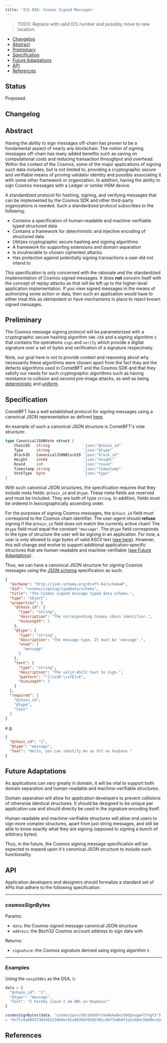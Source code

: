 ```yaml
---
title: 'ICS 030: Cosmos Signed Messages'
---
```


> TODO: Replace with valid ICS number and possibly move to new location.

* [Changelog](#changelog)
* [Abstract](#abstract)
* [Preliminary](#preliminary)
* [Specification](#specification)
* [Future Adaptations](#future-adaptations)
* [API](#api)
* [References](#references)

## Status

Proposed.

## Changelog

## Abstract

Having the ability to sign messages off-chain has proven to be a fundamental aspect
of nearly any blockchain. The notion of signing messages off-chain has many
added benefits such as saving on computational costs and reducing transaction
throughput and overhead. Within the context of the Cosmos, some of the major
applications of signing such data includes, but is not limited to, providing a
cryptographic secure and verifiable means of proving validator identity and
possibly associating it with some other framework or organization. In addition,
having the ability to sign Cosmos messages with a Ledger or similar HSM device.

A standardized protocol for hashing, signing, and verifying messages that can be
implemented by the Cosmos SDK and other third-party organizations is needed. Such a
standardized protocol subscribes to the following:

* Contains a specification of human-readable and machine-verifiable typed structured data
* Contains a framework for deterministic and injective encoding of structured data
* Utilizes cryptographic secure hashing and signing algorithms
* A framework for supporting extensions and domain separation
* Is invulnerable to chosen ciphertext attacks
* Has protection against potentially signing transactions a user did not intend to

This specification is only concerned with the rationale and the standardized
implementation of Cosmos signed messages. It does **not** concern itself with the
concept of replay attacks as that will be left up to the higher-level application
implementation. If you view signed messages in the means of authorizing some
action or data, then such an application would have to either treat this as
idempotent or have mechanisms in place to reject known signed messages.

## Preliminary

The Cosmos message signing protocol will be parameterized with a cryptographic
secure hashing algorithm `SHA-256` and a signing algorithm `S` that contains
the operations `sign` and `verify` which provide a digital signature over a set
of bytes and verification of a signature respectively.

Note, our goal here is not to provide context and reasoning about why necessarily
these algorithms were chosen apart from the fact they are the defacto algorithms
used in CometBFT and the Cosmos SDK and that they satisfy our needs for such
cryptographic algorithms such as having resistance to collision and second
pre-image attacks, as well as being [deterministic](https://en.wikipedia.org/wiki/Hash_function#Determinism) and [uniform](https://en.wikipedia.org/wiki/Hash_function#Uniformity).

## Specification

CometBFT has a well established protocol for signing messages using a canonical
JSON representation as defined [here](https://github.com/cometbft/cometbft/blob/master/types/canonical.go).

An example of such a canonical JSON structure is CometBFT's vote structure:

```go
type CanonicalJSONVote struct {
    ChainID   string               `json:"@chain_id"`
    Type      string               `json:"@type"`
    BlockID   CanonicalJSONBlockID `json:"block_id"`
    Height    int64                `json:"height"`
    Round     int                  `json:"round"`
    Timestamp string               `json:"timestamp"`
    VoteType  byte                 `json:"type"`
}
```

With such canonical JSON structures, the specification requires that they include
meta fields: `@chain_id` and `@type`. These meta fields are reserved and must be
included. They are both of type `string`. In addition, fields must be ordered
in lexicographically ascending order.

For the purposes of signing Cosmos messages, the `@chain_id` field must correspond
to the Cosmos chain identifier. The user-agent should **refuse** signing if the
`@chain_id` field does not match the currently active chain! The `@type` field
must equal the constant `"message"`. The `@type` field corresponds to the type of
structure the user will be signing in an application. For now, a user is only
allowed to sign bytes of valid ASCII text ([see here](https://github.com/cometbft/cometbft/blob/v0.37.0/libs/strings/string.go#L35-L64)).
However, this will change and evolve to support additional application-specific
structures that are human-readable and machine-verifiable ([see Future Adaptations](#futureadaptations)).

Thus, we can have a canonical JSON structure for signing Cosmos messages using
the [JSON schema](http://json-schema.org/) specification as such:

```json expandable
{
  "$schema": "http://json-schema.org/draft-04/schema#",
  "$id": "cosmos/signing/typeData/schema",
  "title": "The Cosmos signed message typed data schema.",
  "type": "object",
  "properties": {
    "@chain_id": {
      "type": "string",
      "description": "The corresponding Cosmos chain identifier.",
      "minLength": 1
    },
    "@type": {
      "type": "string",
      "description": "The message type. It must be 'message'.",
      "enum": [
        "message"
      ]
    },
    "text": {
      "type": "string",
      "description": "The valid ASCII text to sign.",
      "pattern": "^[\\x20-\\x7E]+$",
      "minLength": 1
    }
  },
  "required": [
    "@chain_id",
    "@type",
    "text"
  ]
}
```

e.g.

```json
{
  "@chain_id": "1",
  "@type": "message",
  "text": "Hello, you can identify me as XYZ on keybase."
}
```

## Future Adaptations

As applications can vary greatly in domain, it will be vital to support both
domain separation and human-readable and machine-verifiable structures.

Domain separation will allow for application developers to prevent collisions of
otherwise identical structures. It should be designed to be unique per application
use and should directly be used in the signature encoding itself.

Human-readable and machine-verifiable structures will allow end users to sign
more complex structures, apart from just string messages, and still be able to
know exactly what they are signing (opposed to signing a bunch of arbitrary bytes).

Thus, in the future, the Cosmos signing message specification will be expected
to expand upon it's canonical JSON structure to include such functionality.

## API

Application developers and designers should formalize a standard set of APIs that
adhere to the following specification:

***

### **cosmosSignBytes**

Params:

* `data`: the Cosmos signed message canonical JSON structure
* `address`: the Bech32 Cosmos account address to sign data with

Returns:

* `signature`: the Cosmos signature derived using signing algorithm `S`

***

### Examples

Using the `secp256k1` as the DSA, `S`:

```javascript
data = {
  "@chain_id": "1",
  "@type": "message",
  "text": "I hereby claim I am ABC on Keybase!"
}

cosmosSignBytes(data, "cosmos1pvsch6cddahhrn5e8ekw0us50dpnugwnlfngt3")
> "0x7fc4a495473045022100dec81a9820df0102381cdbf7e8b0f1e2cb64c58e0ecda1324543742e0388e41a02200df37905a6505c1b56a404e23b7473d2c0bc5bcda96771d2dda59df6ed2b98f8"
```

## References
